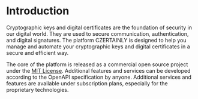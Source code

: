
# Introduction

Cryptographic keys and digital certificates are the foundation of security in our digital world. They are used to secure communication, authentication, and digital signatures. The platform CZERTAINLY is designed to help you manage and automate your cryptographic keys and digital certificates in a secure and efficient way.

The core of the platform is released as a commercial open source project under the [MIT License](https://github.com/3KeyCompany/CZERTAINLY/blob/develop/LICENSE.md). Additional features and services can be developed according to the OpenAPI specification by anyone. Additional services and features are available under subscription plans, especially for the proprietary technologies.

<DocCardList/>
